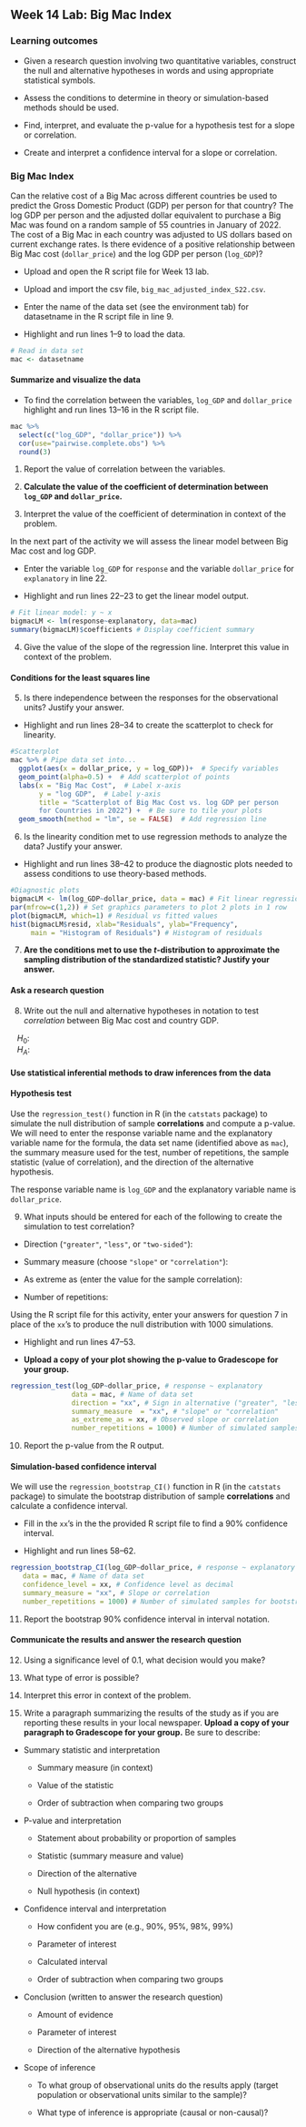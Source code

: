 ## Week 14 Lab: Big Mac Index

\setstretch{1}

### Learning outcomes

* Given a research question involving two quantitative variables, construct the null and alternative hypotheses
  in words and using appropriate statistical symbols.
  
* Assess the conditions to determine in theory or simulation-based methods should be used.

* Find, interpret, and evaluate the p-value for a hypothesis test for a slope or correlation.

* Create and interpret a confidence interval for a slope or correlation.


### Big Mac Index

Can the relative cost of a Big Mac across different countries be used to predict the Gross Domestic Product (GDP) per person for that country?  The log GDP per person and the adjusted dollar equivalent to purchase a Big Mac was found on a random sample of 55 countries in January of 2022.  The cost of a Big Mac in each country was adjusted to US dollars based on current exchange rates.  Is there evidence of a positive relationship between Big Mac cost (`dollar_price`) and the log GDP per person (`log_GDP`)?

* Upload and open the R script file for Week 13 lab. 

* Upload and import the csv file, `big_mac_adjusted_index_S22.csv`. 

* Enter the name of the data set (see the environment tab) for datasetname in the R script file in line 9. 

* Highlight and run lines 1--9 to load the data.

```{r, echo = TRUE, fig.width=7,fig.height=6, collapse=FALSE, eval=FALSE}
# Read in data set 
mac <- datasetname
```

#### Summarize and visualize the data {-} 

* To find the correlation between the variables, `log_GDP` and `dollar_price` highlight and run lines 13--16 in the R script file.

```{r, echo=TRUE, eval=FALSE}
mac %>% 
  select(c("log_GDP", "dollar_price")) %>%
  cor(use="pairwise.complete.obs") %>%
  round(3)
```

1.  Report the value of correlation between the variables. 
\vspace{0.2in}

2. **Calculate the value of the coefficient of determination between `log_GDP` and `dollar_price`.** 
\vspace{0.4in}

3. Interpret the value of the coefficient of determination in context of the problem.
\vspace{0.6in}

In the next part of the activity we will assess the linear model between Big Mac cost and log GDP.  

* Enter the variable `log_GDP` for `response` and the variable `dollar_price` for `explanatory` in line 22.  

* Highlight and run lines 22--23 to get the linear model output. 

```{r, echo=TRUE, collapse = FALSE, eval=FALSE}
# Fit linear model: y ~ x
bigmacLM <- lm(response~explanatory, data=mac)
summary(bigmacLM)$coefficients # Display coefficient summary
```

4. Give the value of the slope of the regression line.  Interpret this value in context of the problem.
\vspace{0.6in}

#### Conditions for the least squares line {-}

5. Is there independence between the responses for the observational units?  Justify your answer.

\vspace{0.3in}

* Highlight and run lines 28--34 to create the scatterplot to check for linearity.

```{r, echo=TRUE, eval=FALSE, warning=FALSE}
#Scatterplot
mac %>% # Pipe data set into...
  ggplot(aes(x = dollar_price, y = log_GDP))+  # Specify variables
  geom_point(alpha=0.5) +  # Add scatterplot of points
  labs(x = "Big Mac Cost",  # Label x-axis
       y = "log GDP",  # Label y-axis
       title = "Scatterplot of Big Mac Cost vs. log GDP per person
       for Countries in 2022") +  # Be sure to tile your plots
  geom_smooth(method = "lm", se = FALSE)  # Add regression line
```

6. Is the linearity condition met to use regression methods to analyze the data?  Justify your answer.

\vspace{0.3in}

* Highlight and run lines 38--42 to produce the diagnostic plots needed to assess conditions to use theory-based methods. 

```{r, echo=TRUE, eval=FALSE, warning=FALSE}
#Diagnostic plots
bigmacLM <- lm(log_GDP~dollar_price, data = mac) # Fit linear regression model
par(mfrow=c(1,2)) # Set graphics parameters to plot 2 plots in 1 row
plot(bigmacLM, which=1) # Residual vs fitted values
hist(bigmacLM$resid, xlab="Residuals", ylab="Frequency",
     main = "Histogram of Residuals") # Histogram of residuals
```

7. **Are the conditions met to use the $t$-distribution to approximate the sampling distribution of the standardized statistic? Justify your answer.**

\vspace{1.5in}

\newpage
 
#### Ask a research question {-}

8. Write out the null and alternative hypotheses in notation to test *correlation* between Big Mac cost and country GDP.

\vspace{.2in}

|    $H_0:$

\vspace{.2in}

|    $H_A:$

\vspace{.2in}

#### Use statistical inferential methods to draw inferences from the data {-}

#### Hypothesis test {-}

Use the `regression_test()` function in R (in the `catstats` package) to simulate the null distribution of sample **correlations** and compute a p-value.  We will need to enter the response variable name and the explanatory variable name for the formula, the data set name (identified above as `mac`), the summary measure used for the test, number of repetitions, the sample statistic (value of correlation), and the direction of the alternative hypothesis.

The response variable name is `log_GDP` and the explanatory variable name is `dollar_price`.

9. What inputs should be entered for each of the following to create the simulation to test correlation?

\vspace{.5 mm}

* Direction (`"greater"`, `"less"`, or `"two-sided"`):

\vspace{.2in}

* Summary measure (choose `"slope"` or `"correlation"`):

\vspace{.2in}
* As extreme as (enter the value for the sample correlation):

\vspace{0.2in}

* Number of repetitions:
    
\vspace{.2in}

Using the R script file for this activity, enter your answers for question 7 in place of the `xx`'s to produce the null distribution with 1000 simulations. 

* Highlight and run lines 47--53. 

* **Upload a copy of your plot showing the p-value to Gradescope for your group.**

```{r, echo=TRUE, eval=FALSE}
regression_test(log_GDP~dollar_price, # response ~ explanatory
               data = mac, # Name of data set
               direction = "xx", # Sign in alternative ("greater", "less", "two-sided")
               summary_measure  = "xx", # "slope" or "correlation"
               as_extreme_as = xx, # Observed slope or correlation
               number_repetitions = 1000) # Number of simulated samples for null distribution
```

10.  Report the p-value from the R output. 
\vspace{0.3in}

\newpage

#### Simulation-based confidence interval {-}

We will use the `regression_bootstrap_CI()` function in R (in the `catstats` package) to simulate the bootstrap distribution of sample **correlations** and calculate a confidence interval. 

* Fill in the `xx`'s in the the provided R script file to find a 90\% confidence interval. 

* Highlight and run lines 58--62. 

```{r, echo=TRUE, eval=FALSE}
regression_bootstrap_CI(log_GDP~dollar_price, # response ~ explanatory
   data = mac, # Name of data set
   confidence_level = xx, # Confidence level as decimal
   summary_measure = "xx", # Slope or correlation
   number_repetitions = 1000) # Number of simulated samples for bootstrap distribution
```
11.  Report the bootstrap 90\% confidence interval in interval notation.  
\vspace{0.5in}

#### Communicate the results and answer the research question {-}

12. Using a significance level of 0.1, what decision would you make?
\vspace{0.2in}

13. What type of error is possible?
\vspace{0.3in}

14. Interpret this error in context of the problem.
\vspace{0.8in}

15. Write a paragraph summarizing the results of the study as if you are reporting these results in your local newspaper.  **Upload a copy of your paragraph to Gradescope for your group.**  Be sure to describe:

* Summary statistic and interpretation

    * Summary measure (in context)
    
    * Value of the statistic 
    
    * Order of subtraction when comparing two groups


* P-value and interpretation

    * Statement about probability or proportion of samples
    
    * Statistic (summary measure and value)
    
    * Direction of the alternative 
    
    * Null hypothesis (in context) 


* Confidence interval and interpretation

    * How confident you are (e.g., 90%, 95%, 98%, 99%)
    
    * Parameter of interest
    
    * Calculated interval
    
    * Order of subtraction when comparing two groups


* Conclusion (written to answer the research question)

    * Amount of evidence
    
    * Parameter of interest 
    
    * Direction of the alternative hypothesis


* Scope of inference

    * To what group of observational units do the results apply (target population or observational units similar to the sample)?
	
    * What type of inference is appropriate (causal or non-causal)?
    
\newpage